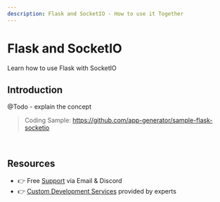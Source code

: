 ```yaml
---
description: Flask and SocketIO - How to use it Together
---
```


# Flask and SocketIO


<SubHeading color="#25c2a0">Learn how to use Flask with SocketIO</SubHeading>

## Introduction

@Todo - explain the concept 

> Coding Sample: https://github.com/app-generator/sample-flask-socketio

<br />

## Resources

- 👉 Free [Support](https://appseed.us/support/) via Email & Discord
- 👉 [Custom Development Services](https://appseed.us/custom-development/) provided by experts
